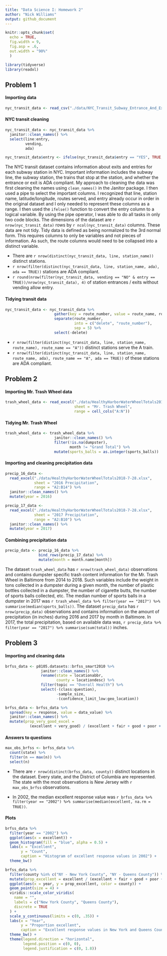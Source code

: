 ```yaml
---
title: "Data Science I: Homework 2"
author: "Nick Williams"
output: github_document
---
```


```r
knitr::opts_chunk$set(
  echo = TRUE,
  fig.width = 9,
  fig.asp = .6,
  out.width = "90%"
  )

library(tidyverse)
library(readxl)
```

## Problem 1

#### Importing data

```r
nyc_transit_data <- read_csv("./data/NYC_Transit_Subway_Entrance_And_Exit_Data.csv")
```

#### NYC transit cleaning

```r
nyc_transit_data <- nyc_transit_data %>% 
  janitor::clean_names() %>% 
  select(line:entry, 
         vending, 
         ada) 

nyc_transit_data$entry <- ifelse(nyc_transit_data$entry == "YES", TRUE, FALSE)
```

The NYC transit dataset contains information about exits and entries for each subway station in NYC. Important information includes the subway line, the subway station, the trains that stop at the station, and whether the entrance or exit is ADA compliant. My approach to cleaning the data was first cleaning the names using `clean_names()` in the Janitor package. I then used a pipe to select the important columns. I recognized that line, station name, latitude/longitude, routes served, and entry already occur in order in the original dataset and I only needed to represent these columns as a range. I then used the `ifelse()` function to convert the entry column to a logical variable. By using the pipe operator, I was able to do all tasks in only two code blocks. The dimensions of the dataset are `r nrow(nyc_transit_data)` rows by `r ncol(nyc_transit_data)` columns. These data are not tidy. Tidy data is defined as being normalized to the 3rd normal form. This requires columns to only be variables and not pieces of information. As such, the route columns would need to be collapsed into a distinct variable. 

- There are `r nrow(distinct(nyc_transit_data, line, station_name))` distinct stations.
- `r nrow(filter(distinct(nyc_transit_data, line, station_name, ada), ada == TRUE))` stations are ADA compliant. 
- `r round(nrow(filter(nyc_transit_data, vending == "NO" & entry == TRUE))/nrow(nyc_transit_data), 4)` of station entrances / exits without vending allow entry.

#### Tidying transit data

```r
nyc_transit_data <- nyc_transit_data %>%
                      gather(key = route_number, value = route_name, route1:route11) %>%
                      separate(route_number,
                               into = c("delete", "route_number"),
                               sep = 5) %>%
                      select(-delete)
```

- `r nrow(filter(distinct(nyc_transit_data, line, station_name, route_name), route_name == "A"))` distinct stations serve the A train. 
- `r nrow(filter(distinct(nyc_transit_data, line, station_name, route_name, ada), route_name == "A", ada == TRUE))` of these stations are ADA compliant.

## Problem 2

#### Importing Mr. Trash Wheel data 

```r
trash_wheel_data <- read_excel("./data/HealthyHarborWaterWheelTotals2018-7-28.xlsx", 
                               sheet = "Mr. Trash Wheel", 
                               range = cell_cols("A:N")) 
```

#### Tidying Mr. Trash Wheel

```r
trash_wheel_data <- trash_wheel_data %>% 
                      janitor::clean_names() %>% 
                      filter(!is.na(dumpster), 
                             month != "Grand Total") %>% 
                      mutate(sports_balls = as.integer(sports_balls))
```

#### Importing and cleaning precipitation data

```r
precip_16_data <-
  read_excel("./data/HealthyHarborWaterWheelTotals2018-7-28.xlsx", 
             sheet = "2016 Precipitation", 
             range = "A2:B14") %>%
  janitor::clean_names() %>%
  mutate(year = 2016)

precip_17_data <- 
  read_excel("./data/HealthyHarborWaterWheelTotals2018-7-28.xlsx", 
             sheet = "2017 Precipitation",
             range = "A2:B10") %>% 
  janitor::clean_names() %>% 
  mutate(year = 2017)
```

#### Combining precipitation data

```r
precip_data <- precip_16_data %>% 
               bind_rows(precip_17_data) %>%
               mutate(month = month.name[month])
```

The dataset `trash_wheel_data` has `r nrow(trash_wheel_data)` observations and contains dumpster specific trash content information for the Mr. Trash Wheel in Baltimore from 2014 to 2018. Such variables include the weight in tons collected in a dumpster during a given month, the number of plastic bottles collected in a dumpster, the number of cigarette butts, the number of sports balls collected, etc. The median number of sports balls in a dumpster in 2017 was `r trash_wheel_data %>% filter(year == "2017") %>% summarise(median(sports_balls))`. The dataset `precip_data` has `r nrow(precip_data)` observations and contains information on the amount of precipitation (in inches) during 2016 and 2017 by month in Baltimore. In 2017, the total precipitation, based on available data was, `r precip_data %>% filter(year == "2017") %>% summarise(sum(total))` inches.

## Problem 3

#### Importing and cleaning data

```r
brfss_data <- p8105.datasets::brfss_smart2010 %>% 
                janitor::clean_names() %>% 
                rename(state = locationabbr,
                       county = locationdesc) %>% 
                filter(topic == "Overall Health") %>% 
                select(-(class:question), 
                       -sample_size, 
                       -(confidence_limit_low:geo_location))

brfss_data <- brfss_data %>%
  spread(key = response, value = data_value) %>% 
  janitor::clean_names() %>%
  mutate(prop_very_good_excel =  
           (excellent + very_good) / (excellent + fair + good + poor + very_good))
```

#### Answers to questions

```r
max_obs_brfss <- brfss_data %>% 
  count(state) %>%
  filter(n == max(n)) %>%
  select(n)
```

- There are `r nrow(distinct(brfss_data, county))` distinct locations in the dataset. Every state, and the District of Columbia are represented. The state with the most observations is New Jersey with `r max_obs_brfss` observations. 

- In 2002, the median excellent response value was `r brfss_data %>% filter(year == "2002") %>% summarise(median(excellent, na.rm = TRUE))`.

#### Plots

```r
brfss_data %>% 
  filter(year == "2002") %>% 
  ggplot(aes(x = excellent)) + 
  geom_histogram(fill = "blue", alpha = 0.5) + 
  labs(x = "Excellent", 
       y = "Count", 
       caption = "Histogram of excellent response values in 2002") + 
  theme_bw()
```

```r
brfss_data %>% 
  filter(county %in% c("NY - New York County", "NY - Queens County")) %>% 
  mutate(prop_excellent = excellent / (excellent + fair + good + poor + very_good)) %>% 
  ggplot(aes(x = year, y = prop_excellent, color = county)) + 
  geom_point(size = 4) + 
  viridis::scale_color_viridis(
    name = "", 
    labels = c("New York County", "Queens County"),
    discrete = TRUE
  ) + 
  scale_y_continuous(limits = c(0, .35)) + 
  labs(x = "Year", 
       y = "Proportion excellent", 
       caption = "Excellent response values in New York and Queens County, 2002-2010") + 
  theme_bw() + 
  theme(legend.direction = "horizontal",
        legend.position = c(0, 0), 
        legend.justification = c(0, 1.8))
```






